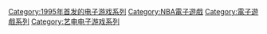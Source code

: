 {{cat main}}

{{DEFAULTSORT:NBA Live}}
[[Category:1995年首发的电子游戏系列|Category:1995年首发的电子游戏系列]]
[[Category:NBA電子遊戲|Category:NBA電子遊戲]]
[[Category:電子遊戲系列|Category:電子遊戲系列]]
[[Category:艺电电子游戏系列|Category:艺电电子游戏系列]]